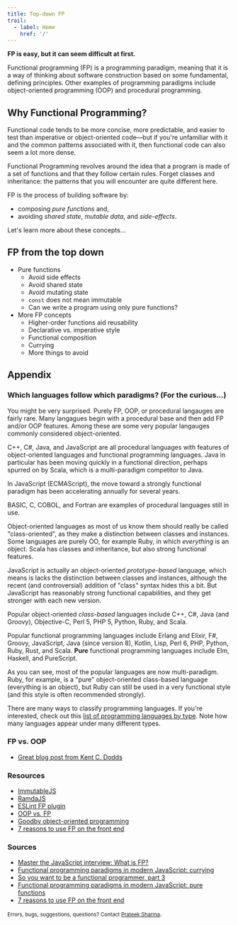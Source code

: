 ```yaml
---
title: Top-down FP
trail:
  - label: Home
    href: '/'
---
```


**FP is easy, but it can seem difficult at first.**

Functional programming (FP) is a programming paradigm, meaning that it is a way of thinking about software construction based on some fundamental, defining principles. Other examples of programming paradigms include object-oriented programming (OOP) and procedural programming.

## Why Functional Programming?

Functional code tends to be more concise, more predictable, and easier to test than imperative or object-oriented code&mdash;but if you're unfamiliar with it and the common patterns associated with it, then functional code can also seem a lot more dense.

Functional Programming revolves around the idea that a program is made of a set of functions and that they follow certain rules. Forget classes and inheritance: the patterns that you will encounter are quite different here.

FP is the process of building software by:

* composing _pure functions_ and,
* avoiding _shared state_, _mutable data_, and _side-effects_. 

Let's learn more about these concepts...

## FP from the top down

<ul>
  <li>
    <Link to='/deductive/pure-functions/' aria-label='Pure functions'>Pure functions</Link>
    <ul>
      <li><Link to='/deductive/pure-functions/#avoid-side-effects'>Avoid side effects</Link></li>
      <li><Link to='/deductive/pure-functions/#avoid-shared-state'>Avoid shared state</Link></li>
      <li><Link to='/deductive/pure-functions/#avoid-mutating-state'>Avoid mutating state</Link></li>
      <li><Link to='/deductive/pure-functions/#const-not-immutable'><code>const</code> does not mean immutable</Link></li>
      <li><Link to='/deductive/pure-functions/#is-purity-possible'>Can we write a program using only pure functions?</Link></li>
    </ul>
  </li>
  <li>
    <Link to='/deductive/more-fp-concepts/' aria-label='More FP Concepts'>More FP concepts</Link>
    <ul>
      <li><Link to='/deductive/more-fp-concepts/#higher-order-functions'>Higher-order functions aid reusability</Link></li>
      <li><Link to='/deductive/more-fp-concepts/#declarative-vs-imperative'>Declarative vs. imperative style</Link></li>
      <li><Link to='/deductive/more-fp-concepts/#composition'>Functional composition</Link></li>
      <li><Link to='/deductive/more-fp-concepts/#currying'>Currying</Link></li>
      <li><Link to='/deductive/more-fp-concepts/#things-to-avoid'>More things to avoid</Link></li>
    </ul>
  </li>
</ul>

## Appendix

### Which languages follow which paradigms? (For the curious...)

You might be very surprised. Purely FP, OOP, or procedural langauges are fairly rare. Many langagues begin with a procedural base and then add FP and/or OOP features. Among these are some very popular langauges commonly considered object-oriented.

C++, C#, Java, and JavaScript are all procedural languages with features of object-oriented languages and functional programming languages. Java in particular has been moving quickly in a functional direction, perhaps spurred on by Scala, which is a multi-paradigm competitor to Java.

In JavaScript (ECMAScript), the move toward a strongly functional paradigm has been accelerating annually for several years.

BASIC, C, COBOL, and Fortran are examples of procedural languages still in use.

Object-oriented languages as most of us know them should really be called "class-oriented", as they make a distinction between classes and instances. Some languages are purely OO, for example Ruby, in which _everything_ is an object. Scala has classes and inheritance, but also strong functional features.

JavaScript is actually an object-oriented _prototype-based_ language, which means is lacks the distinction between classes and instances, although the recent (and controversial) addition of "class" syntax hides this a bit. But JavaScript has reasonably strong functional capabilities, and they get stronger with each new version.

Popular object-oriented _class-based_ languages include C++, C#, Java (and Groovy), Objective-C, Perl 5, PHP 5, Python, Ruby, and Scala.

Popular functional programming languages include Erlang and Elixir, F#, Groovy, JavaScript, Java (since version 8), Kotlin, Lisp, Perl 6, PHP, Python, Ruby, Rust, and Scala. **Pure** functional programming languages include Elm, Haskell, and PureScript.

As you can see, most of the popular languages are now multi-paradigm. Ruby, for example, is a "pure" object-oriented class-based language (everything is an object), but Ruby can still be used in a very functional style (and this style is often recommended strongly).

There are many ways to classify programming languages. If you're interested, check out this [list of programming languages by type](https://en.wikipedia.org/wiki/List_of_programming_languages_by_type#Procedural_languages). Note how many languages appear under many different types.

### FP vs. OOP

* [Great blog post from Kent C. Dodds](https://kentcdodds.com/blog/classes-complexity-and-functional-programming)

### Resources

* [ImmutableJS](https://immutable-js.github.io/immutable-js/docs/#/)
* [RamdaJS](https://ramdajs.com/)
* [ESLint FP plugin](https://www.npmjs.com/package/eslint-plugin-fp)
* [OOP vs. FP](https://medium.com/@cscalfani/)
* [Goodby object-oriented programming](goodbye-object-oriented-programming-a59cda4c0e53)
* [7 reasons to use FP on the front end](https://tsh.io/blog/7-reasons-to-use-functional-programming-on-frontend-1-2/)

### Sources

* [Master the JavaScript interview: What is FP?](https://medium.com/javascript-scene/master-the-javascript-interview-what-is-functional-programming-7f218c68b3a0)
* [Functional programming paradigms in modern JavaScript: currying](https://hackernoon.com/functional-programming-paradigms-in-modern-javascript-currying-5652e489cce8)
* [So you want to be a functional programmer, part 3](https://medium.com/@cscalfani/so-you-want-to-be-a-functional-programmer-part-3-1b0fd14eb1a7)
* [Functional programming paradigms in modern JavaScript: pure functions](https://hackernoon.com/functional-programming-paradigms-in-modern-javascript-pure-functions-797d9abbee1)
* [7 reasons to use FP on the front end](https://tsh.io/blog/7-reasons-to-use-functional-programming-on-frontend-1-2/)

<small>Errors, bugs, suggestions, questions? Contact <a href='mailto:Prateek_Sharma@bnz.co.nz'>Prateek Sharma</a></small>.
